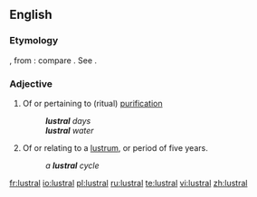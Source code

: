 ==English==

===Etymology===
{{etyl|la}} {{lena}} {{term|lustralis}}, from {{term|lustrum}}: compare {{etyl|fr}} {{term|lustral}}. See {{term|lustrum}}.

===Adjective===
{{head|en|adjective}}

# Of or pertaining to (ritual) [[purification]]
#: '''''lustral''' days''
#: '''''lustral''' water''
# Of or relating to a [[lustrum]], or period of five years.
#: ''a '''lustral''' cycle''

[[fr:lustral]]
[[io:lustral]]
[[pl:lustral]]
[[ru:lustral]]
[[te:lustral]]
[[vi:lustral]]
[[zh:lustral]]